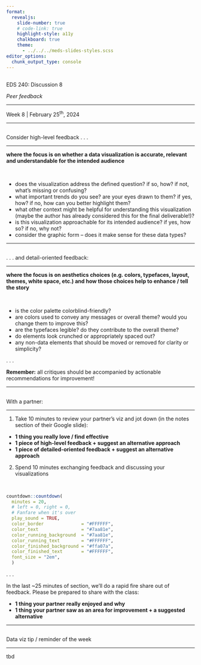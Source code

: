 ```yaml
---
format: 
  revealjs:
    slide-number: true
    # code-link: true
    highlight-style: a11y
    chalkboard: true
    theme: 
      - ../../../meds-slides-styles.scss
editor_options: 
  chunk_output_type: console
---
```


## {#title-slide data-menu-title="Title Slide" background="#047C91"} 

[EDS 240: Discussion 8]{.custom-title}

[*Peer feedback*]{.custom-subtitle}

<hr class="hr-dark-blue">

[Week 8 | February 25^th^, 2024]{.custom-subtitle3}

---

## {#high-level-feedback data-menu-title="High-level feedback"}

[Consider high-level feedback . . .]{.slide-title}

<hr>

::: {.center-text .body-text-m}
**where the focus is on whether a data visualization is accurate, relevant and understandable for the intended audience**
:::

<br>

  - does the visualization address the defined question? if so, how? if not, what's missing or confusing?
  - what important trends do you see? are your eyes drawn to them? if yes, how? if no, how can you better highlight them?
  - what other context might be helpful for understanding this visualization (maybe the author has already considered this for the final deliverable!)? 
  - is this visualization approachable for its intended audience? if yes, how so? if no, why not?
  - consider the graphic form -- does it make sense for these data types?
  
---

## {#detail-oriented-feedback data-menu-title="Detail-oriented feedback"}

[. . . and detail-oriented feedback:]{.slide-title}

<hr>

::: {.center-text .body-text-m}
**where the focus is on aesthetics choices (e.g. colors, typefaces, layout, themes, white space, etc.) and how those choices help to enhance / tell the story**
:::

<br>

  - is the color palette colorblind-friendly?
  - are colors used to convey any messages or overall theme? would you change them to improve this?
  - are the typefaces legible? do they contribute to the overall theme?
  - do elements look crunched or appropriately spaced out?
  - any non-data elements that should be moved or removed for clarity or simplicity?

. . . 

::: {.center-text .body-text-m}
**Remember:** all critiques should be accompanied by actionable recommendations for improvement!
:::

---

## {#exercise data-menu-title="Exercise"}

[With a partner:]{.slide-title}

<hr>

1. Take 10 minutes to review your partner's viz and jot down (in the notes section of their Google slide):
  - **1 thing you really love / find effective**
  - **1 piece of high-level feedback + suggest an alternative approach**
  - **1 piece of detailed-oriented feedback + suggest an alternative approach**
2. Spend 10 minutes exchanging feedback and discussing your visualizations

<br>

```r
countdown::countdown(
  minutes = 20,
  # left = 0, right = 0,
  # Fanfare when it's over
  play_sound = TRUE,
  color_border              = "#FFFFFF",
  color_text                = "#7aa81e",
  color_running_background  = "#7aa81e",
  color_running_text        = "#FFFFFF",
  color_finished_background = "#ffa07a",
  color_finished_text       = "#FFFFFF",
  font_size = "2em",
  )
```

. . .

[In the last ~25 minutes of section, we'll do a rapid fire share out of feedback. Please be prepared to share with the class:]{.body-text-m}

- **1 thing your partner really enjoyed and why**
- **1 thing your partner saw as an area for improvement + a suggested alternative**

---

## {#context data-menu-title="Reminder: context is important"}

[Data viz tip / reminder of the week]{.slide-title}

<hr>

tbd
